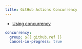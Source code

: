 ```yaml
---
title: GitHub Actions Concurrency
---
```


<Card icon="document" title="Offical documentation">

* [Using concurrency](https://docs.github.com/en/actions/using-jobs/using-concurrency)
</Card>


```yaml
concurrency:
  group: ${{ github.ref }}
  cancel-in-progress: true
```
